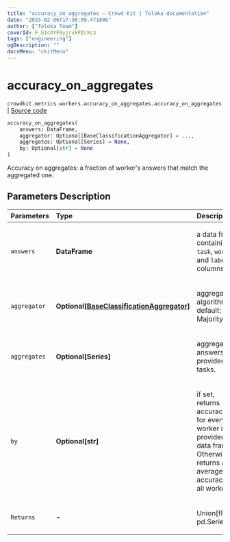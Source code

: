 ```yaml
---
title: "accuracy_on_aggregates — Crowd-Kit | Toloka documentation"
date: "2023-02-06T17:36:09.471886"
author: ["Toloka Team"]
coverId: F_bIcOYF9yjrxkPZrXc3
tags: ["engineering"]
ogDescription: ""
docsMenu: "ckitMenu"
---
```


# accuracy_on_aggregates
`crowdkit.metrics.workers.accuracy_on_aggregates.accuracy_on_aggregates` | [Source code](https://github.com/Toloka/crowd-kit/blob/v1.2.0/crowdkit/metrics/workers/accuracy_on_aggregates.py#L13)

```python
accuracy_on_aggregates(
    answers: DataFrame,
    aggregator: Optional[BaseClassificationAggregator] = ...,
    aggregates: Optional[Series] = None,
    by: Optional[str] = None
)
```

Accuracy on aggregates: a fraction of worker's answers that match the aggregated one.

## Parameters Description

| Parameters | Type | Description |
| :----------| :----| :-----------|
`answers`|**DataFrame**|<p>a data frame containing `task`, `worker` and `label` columns.</p>
`aggregator`|**Optional\[[BaseClassificationAggregator](/docs-new/crowd-kit/reference/crowdkit.aggregation.base.BaseClassificationAggregator)\]**|<p>aggregation algorithm. default: MajorityVote</p>
`aggregates`|**Optional\[Series\]**|<p>aggregated answers for provided tasks.</p>
`by`|**Optional\[str\]**|<p>if set, returns accuracies for every worker in provided data frame. Otherwise, returns an average accuracy of all workers.</p>
`Returns`|**-**|<p>Union[float, pd.Series]</p>
